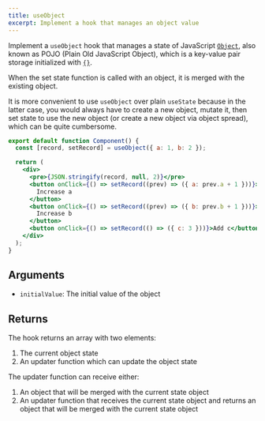 ```yaml
---
title: useObject
excerpt: Implement a hook that manages an object value
---
```


Implement a `useObject` hook that manages a state of JavaScript [`Object`](https://developer.mozilla.org/en-US/docs/Web/JavaScript/Reference/Global_Objects/Object), also known as POJO (Plain Old JavaScript Object), which is a key-value pair storage initialized with [`{}`](https://developer.mozilla.org/en-US/docs/Web/JavaScript/Reference/Operators/Object_initializer).

When the set state function is called with an object, it is merged with the existing object.

It is more convenient to use `useObject` over plain `useState` because in the latter case, you would always have to create a new object, mutate it, then set state to use the new object (or create a new object via object spread), which can be quite cumbersome.

```jsx
export default function Component() {
  const [record, setRecord] = useObject({ a: 1, b: 2 });

  return (
    <div>
      <pre>{JSON.stringify(record, null, 2)}</pre>
      <button onClick={() => setRecord((prev) => ({ a: prev.a + 1 }))}>
        Increase a
      </button>
      <button onClick={() => setRecord((prev) => ({ b: prev.b + 1 }))}>
        Increase b
      </button>
      <button onClick={() => setRecord(() => ({ c: 3 }))}>Add c</button>
    </div>
  );
}
```

## Arguments

- `initialValue`: The initial value of the object

## Returns

The hook returns an array with two elements:

1. The current object state
2. An updater function which can update the object state

The updater function can receive either:

1. An object that will be merged with the current state object
2. An updater function that receives the current state object and returns an object that will be merged with the current state object
